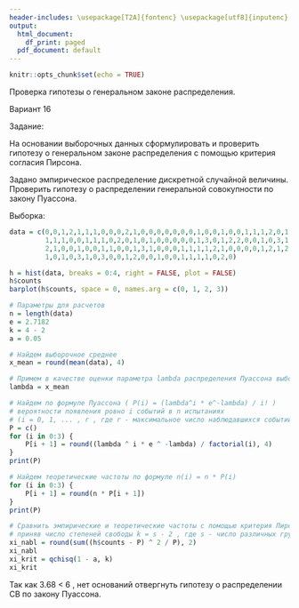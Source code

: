 ```yaml
---
header-includes: \usepackage[T2A]{fontenc} \usepackage[utf8]{inputenc} \usepackage[russian]{babel}
output:
  html_document:
    df_print: paged
  pdf_document: default
---
```


```r
knitr::opts_chunk$set(echo = TRUE)
```

\centering\Large 
Проверка гипотезы о генеральном законе распределения.

\centering\large 
Вариант 16

\raggedright\large
Задание:

\raggedright\normalsize 
На основании выборочных данных сформулировать и проверить гипотезу о генеральном законе распределения с помощью критерия согласия Пирсона.

Задано эмпирическое распределение дискретной случайной величины. Проверить гипотезу о распределении генеральной совокупности по закону Пуассона.

\raggedright\large
Выборка:
\raggedright\normalsize

```r

data = c(0,0,1,2,1,1,1,0,0,0,2,1,0,0,0,0,0,0,0,1,0,0,1,0,0,1,1,1,2,0,1,0,1,0,0,1,
         1,1,1,0,0,1,1,1,0,2,0,1,0,1,0,0,0,0,0,1,3,0,1,2,2,0,0,1,0,3,1,1,1,1,1,1,
         2,1,0,0,1,0,0,1,1,0,0,1,3,1,0,0,0,1,1,1,1,2,1,0,0,0,0,1,2,1,2,0,1,0,3,0,
         1,0,1,0,3,1,0,3,0,0,1,2,0,0,1,0,0,1,1,1,1,0,2,0)

h = hist(data, breaks = 0:4, right = FALSE, plot = FALSE)
h$counts
barplot(h$counts, space = 0, names.arg = c(0, 1, 2, 3))

# Параметры для расчетов
n = length(data)
e = 2.7182
k = 4 - 2
a = 0.05

# Найдем выборочное среднее
x_mean = round(mean(data), 4)

# Примем в качестве оценки параметра lambda распределения Пуассона выборочную среднюю 
lambda = x_mean

# Найдем по формуле Пуассона ( P(i) = (lambda^i * e^-lambda) / i! ) 
# вероятности появления ровно i событий в n испытаниях 
# (i = 0, 1, ... , r , где r - максимальное число наблюдавшихся событий, n - обьем выборки)
P = c()
for (i in 0:3) {
    P[i + 1] = round((lambda ^ i * e ^ -lambda) / factorial(i), 4)
}
print(P)

# Найдем теоретические частоты по формуле n(i) = n * P(i)
for (i in 0:3) {
    P[i + 1] = round(n * P[i + 1])
}
print(P)

# Сравнить эмпирические и теоретические частоты с помощью критерия Пирсона, 
# приняв число степеней свободы k = s - 2 , где s - число различных групп выборки.
xi_nabl = round(sum((h$counts - P) ^ 2 / P), 2)
xi_nabl
xi_krit = qchisq(1 - a, k)
xi_krit

```
Так как 3.68 < 6 , нет оснований отвергнуть гипотезу о распределении СВ по закону Пуассона.